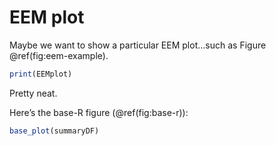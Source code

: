 
# EEM plot {#EEM}

Maybe we want to show a particular EEM plot...such as Figure \@ref(fig:eem-example).

```r
print(EEMplot)

```

Pretty neat.

Here's the base-R figure (\@ref(fig:base-r)):

```r
base_plot(summaryDF)

```